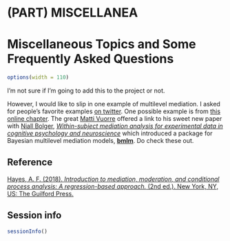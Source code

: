 # (PART) MISCELLANEA {-}

# Miscellaneous Topics and Some Frequently Asked Questions

```r
options(width = 110)
```


I'm not sure if I'm going to add this to the project or not. 

However, I would like to slip in one example of multilevel mediation. I asked for people's favorite examples [on twitter](https://twitter.com/SolomonKurz/status/1201948202817208322). One possible example is from [this online chapter](https://quantdev.ssri.psu.edu/sites/qdev/files/ILD_Ch07_2017_Within-PersonMedationWithMLM_0.html). The great [Matti Vuorre](https://twitter.com/vuorre) offered a link to his sweet new paper with [Niall Bolger](https://twitter.com/ardollam), [*Within-subject mediation analysis for experimental data in cognitive psychology and neuroscience*](https://link.springer.com/article/10.3758/s13428-017-0980-9) which introduced a package for Bayesian multilevel mediation models, [**bmlm**](https://cran.r-project.org/web/packages/bmlm/index.html). Do check these out.







## Reference {-}

[Hayes, A. F. (2018). *Introduction to mediation, moderation, and conditional process analysis: A regression-based approach.* (2nd ed.). New York, NY, US: The Guilford Press.](http://afhayes.com/introduction-to-mediation-moderation-and-conditional-process-analysis.html)

## Session info {-}

```r
sessionInfo()
```

